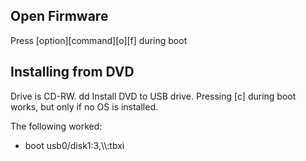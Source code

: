 == Open Firmware ==
Press [option][command][o][f] during boot

== Installing from DVD ==
Drive is CD-RW.  dd Install DVD to USB drive.  Pressing [c] during boot works, but only if no OS is installed.

The following worked:
* boot usb0/disk1:3,\\:tbxi
